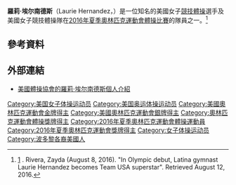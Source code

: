 {{noteTA
|T=zh-tw:羅莉·赫南德茲; zh-cn:罗莉·埃尔南德斯;
|1=zh-tw:赫南德茲; zh-cn:埃尔南德斯;
}}
{{Infobox Gymnast
|name=羅莉·埃尔南德斯
|image=Laurie Hernandez Rio 2016.jpg
|imagesize=200px
|caption=美国队獲得2016年奥运会[[2016年夏季奧林匹克運動會體操女子團體比賽|女子競技體操团体]]冠軍，图为颁奖典礼上的埃尔南德斯
|fullname=Lauren "Laurie" Hernandez
|nickname=
|country= {{USA}}
|formercountry=
|birthdate= {{birth date and age|2000|6|9}}
|birthplace= {{USA}}[[新澤西州|新澤西州]][[新布朗斯维克|新布朗斯维克]]
|hometown=
|residence=
|death_date=
|death_place=
|height= {{convert|152|cm|ftin|0|abbr=on}}
|discipline=女子[[競技體操|競技體操]]
|level= Senior International Elite
|natlteam=2012年 – 今 （{{link-en|美國女子體操隊|United States women's national gymnastics team|美國}}）
|club=Monmouth Gymnastics Academy (MG Elite)
|gym=
|headcoach= Maggie Haney
|assistcoach=Victoria Levine
|formercoach= 
|choreographer=
|music=
|eponymousskills=
|show-medals = yes
|medaltemplates= {{MedalCountry | {{USA}} }}
{{MedalCompetition|[[奧林匹克運動會|奧林匹克運動會]]}}
{{MedalGold  | [[2016年夏季奧林匹克運動會|2016年 里約熱內盧]] |[[2016年夏季奧林匹克運動會體操女子團體比賽|女子團體]]}}
{{MedalSilver  | [[2016年夏季奧林匹克運動會|2016年 里約熱內盧]] |[[2016年夏季奧林匹克運動會體操女子平衡木比賽|平衡木]]}}
{{MedalCompetition|[[環太平洋競技體操賽|環太平洋競技體操賽]]（Pacific Rim Championships）}}
{{MedalGold|[[2016年環太平洋競技體操賽|2016 Everett]]|團體}}
}}

'''羅莉·埃尔南德斯'''（Laurie Hernandez，{{bd|2000年|6月9日|||catlog=}}）是一位知名的美國女子[[競技體操|競技體操]]選手及美國女子競技體操隊在[[2016年夏季奧林匹克運動會體操比賽|2016年夏季奧林匹克運動會體操比賽]]的隊員之一。<ref>[http://latino.foxnews.com/latino/sports/2016/08/08/in-olympic-debut-latina-gymnast-laurie-hernandez-becomes-team-usa-superstar/] {{Wayback|url=http://latino.foxnews.com/latino/sports/2016/08/08/in-olympic-debut-latina-gymnast-laurie-hernandez-becomes-team-usa-superstar/ |date=20160818132324 }}. Rivera, Zayda (August 8, 2016). "In Olympic debut, Latina gymnast Laurie Hernandez becomes Team USA superstar". Retrieved August 12, 2016.</ref>

==參考資料==
{{reflist|30em}}

==外部連結==
* [https://usagym.org/pages/athletes/athleteListDetail.html?id=278528 美國體操協會的羅莉·埃尔南德斯個人介紹] {{Wayback|url=https://usagym.org/pages/athletes/athleteListDetail.html?id=278528 |date=20210304051449 }}

{{奥林匹克运动会体操比赛竞技体操女子团体全能冠军|2016}}
{{DEFAULTSORT:Hernandez, Laurie}}
[[Category:美国女子体操运动员|Category:美国女子体操运动员]]
[[Category:美国奥运体操运动员|Category:美国奥运体操运动员]]
[[Category:美國奧林匹克運動會金牌得主|Category:美國奧林匹克運動會金牌得主]]
[[Category:美國奧林匹克運動會銀牌得主|Category:美國奧林匹克運動會銀牌得主]]
[[Category:奧林匹克運動會體操獎牌得主|Category:奧林匹克運動會體操獎牌得主]]
[[Category:2016年夏季奧林匹克運動會體操運動員|Category:2016年夏季奧林匹克運動會體操運動員]]
[[Category:2016年夏季奧林匹克運動會獎牌得主|Category:2016年夏季奧林匹克運動會獎牌得主]]
[[Category:女子体操运动员|Category:女子体操运动员]]
[[Category:波多黎各裔美國人|Category:波多黎各裔美國人]]